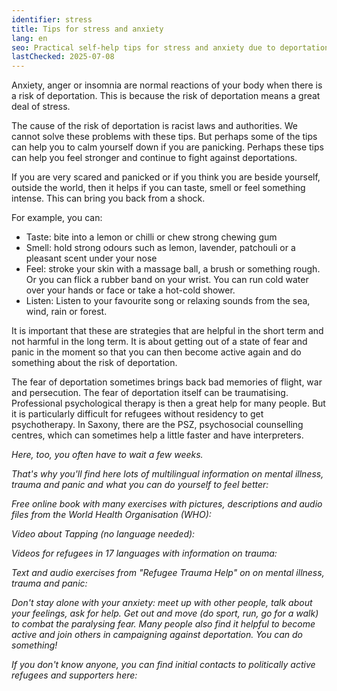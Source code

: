 ```yaml
---
identifier: stress
title: Tips for stress and anxiety
lang: en
seo: Practical self-help tips for stress and anxiety due to deportation risk – strategies for calming and support options for affected individuals.
lastChecked: 2025-07-08
---
```


Anxiety, anger or insomnia are normal reactions of your body when there is a risk of deportation. This is because the risk of deportation means a great deal of stress.

The cause of the risk of deportation is racist laws and authorities. We cannot solve these problems with these tips. But perhaps some of the tips can help you to calm yourself down if you are panicking. Perhaps these tips can help you feel stronger and continue to fight against deportations.

If you are very scared and panicked or if you think you are beside yourself, outside the world, then it helps if you can taste, smell or feel something intense. This can bring you back from a shock.

For example, you can:

- Taste: bite into a lemon or chilli or chew strong chewing gum
- Smell: hold strong odours such as lemon, lavender, patchouli or a pleasant scent under your nose
- Feel: stroke your skin with a massage ball, a brush or something rough. Or you can flick a rubber band on your wrist. You can run cold water over your hands or face or take a hot-cold shower.
- Listen: Listen to your favourite song or relaxing sounds from the sea, wind, rain or forest.

It is important that these are strategies that are helpful in the short term and not harmful in the long term. It is about getting out of a state of fear and panic in the moment so that you can then become active again and do something about the risk of deportation.

The fear of deportation sometimes brings back bad memories of flight, war and persecution. The fear of deportation itself can be traumatising. Professional psychological therapy is then a great help for many people. But it is particularly difficult for refugees without residency to get psychotherapy. In Saxony, there are the PSZ, psychosocial counselling centres, which can sometimes help a little faster and have interpreters.

<Address identifier="psz_sachsen" />

Here, too, you often have to wait a few weeks.

That's why you'll find here lots of multilingual information on mental illness, trauma and panic and what you can do yourself to feel better:

Free online book with many exercises with pictures, descriptions and audio files from the World Health Organisation (WHO):

<ExternalShortLink identifier="who_stress" />

Video about Tapping (no language needed):

<ExternalShortLink identifier="tapping" />

Videos for refugees in 17 languages with information on trauma:

<ExternalShortLink identifier="maxplank_trauma" />

Text and audio exercises from "Refugee Trauma Help" on on mental illness, trauma and panic:

<ExternalShortLink identifier="refugee_trauma_nawa" />

Don't stay alone with your anxiety: meet up with other people, talk about your feelings, ask for help. Get out and move (do sport, run, go for a walk) to combat the paralysing fear. Many people also find it helpful to become active and join others in campaigning against deportation. You can do something!

If you don't know anyone, you can find initial contacts to politically active refugees and supporters here:

<ExternalShortLink identifier="w2eu_contacts" />
